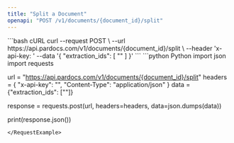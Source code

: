 ```yaml
---
title: "Split a Document"
openapi: "POST /v1/documents/{document_id}/split"
---
```


<RequestExample>
```bash cURL
curl --request POST \
  --url https://api.pardocs.com/v1/documents/{document_id}/split \
  --header 'x-api-key: <api-key>'
  --data '{
  "extraction_ids": [
    "<string>"
  ]
}'
```
```python Python
import json
import requests

url = "https://api.pardocs.com/v1/documents/{document_id}/split"
headers = {
    "x-api-key": "<api-key>",
    "Content-Type": "application/json"
}
data = {"extraction_ids": ["<string>"]}

response = requests.post(url, headers=headers, data=json.dumps(data))

print(response.json())
```
</RequestExample>
